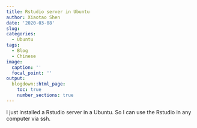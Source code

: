 ```yaml
---
title: Rstudio server in Ubuntu
author: Xiaotao Shen
date: '2020-03-08'
slug: 
categories:
  - Ubuntu
tags:
  - Blog
  - Chinese
image:
  caption: ''
  focal_point: ''
output:
  blogdown::html_page:
    toc: true
    number_sections: true
---
```


I just installed a Rstudio server in a Ubuntu. So I can use the Rstudio in any computer via ssh.

